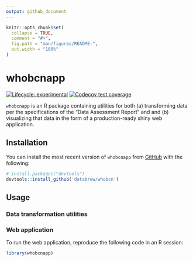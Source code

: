 ```yaml
---
output: github_document
---
```


<!-- README.md is generated from README.Rmd. Please edit that file -->

```r
knitr::opts_chunk$set(
  collapse = TRUE,
  comment = "#>",
  fig.path = "man/figures/README-",
  out.width = "100%"
)
```

# whobcnapp

<!-- badges: start -->
[![Lifecycle: experimental](https://img.shields.io/badge/lifecycle-experimental-orange.svg)](https://lifecycle.r-lib.org/articles/stages.html#experimental)
[![Codecov test coverage](https://codecov.io/gh/databrew/whobcn/branch/main/graph/badge.svg)](https://codecov.io/gh/databrew/whobcn?branch=main)
<!-- badges: end -->

`whobcnapp` is an R package containing utilities for both (a) transforming data per the specifications of the "Data Assessment Report" and and (b) visualizing that data in the form of a production-ready shiny web application.

## Installation

You can install the most recent version of `whobcnapp` from [GitHub](https://github.com/) with the following:

``` r
# install.packages("devtools")
devtools::install_github('databrew/whobcn')
```

## Usage

### Data transformation utilities


### Web application

To run the web application, reproduce the following code in an R session:

```r
library(whobcnapp)
```